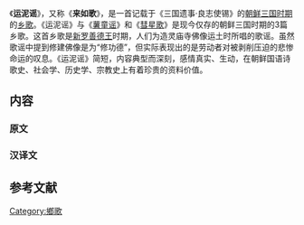 《'''运泥谣'''》，又称《'''来如歌'''》，是一首记载于《三国遗事·良志使锡》的[[朝鲜三国时期|朝鲜三国时期]]的[[乡歌|乡歌]]。《运泥谣》与《[[薯童谣|薯童谣]]》和《[[彗星歌|彗星歌]]》是现今仅存的朝鲜三国时期的3篇乡歌。这首乡歌是[[新罗善德王|新罗善德王]]时期，人们为造灵庙寺佛像运土时所唱的歌谣。虽然歌谣中提到修建佛像是为“修功德”，但实际表现出的是劳动者对被剥削压迫的悲惨命运的叹息。《运泥谣》简短，内容典型而深刻，感情真实、生动，在朝鲜国语诗歌史、社会学、历史学、宗教史上有着珍贵的资料价值。{{r|通史|韦旭昇|page1=76|page2=22-23}}

==内容==
===原文===
{{cquote|来如，来如，来如，来如衷反多罗。 <br/>哀反多矣徒良，功德修叱如良来如。}}
===汉译文===
{{cquote|来呦，来呦，来呦！来呦，我们的悲哀多又多，<br/>被使苦役的人们，为了修功德，来呦！}}

==参考文献==
{{Reflist|refs=
<ref name="通史">{{cite book |author=李岩|coauthors=徐建顺池水涌俞成云  |title=《朝鲜文学通史》|year=2010年9月 |publisher=社会科学文献出版社 |location=北京|ISBN=978-7-5097-1511-6}}</ref>
<ref name="韦旭昇">{{cite book |author=韦旭昇著 |coauthors= |title=《韩国文学史》|year=2008年7月 |publisher=北京大学出版社 |location=北京|ISBN=978-7-301-14042-0}}</ref>
}}

[[Category:鄉歌|Category:鄉歌]]